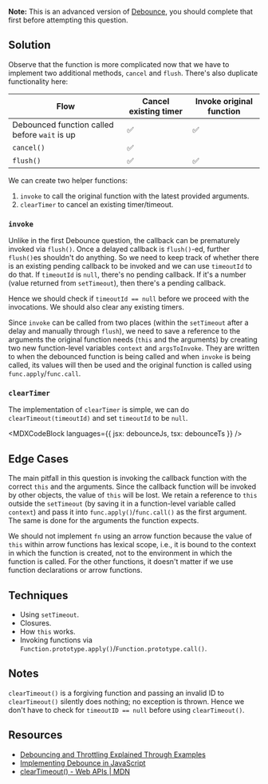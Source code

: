 

**Note:** This is an advanced version of [Debounce](/questions/javascript/debounce), you should complete that first before attempting this question.

## Solution

Observe that the function is more complicated now that we have to implement two additional methods, `cancel` and `flush`. There's also duplicate functionality here:

| Flow | Cancel existing timer | Invoke original function |
| --- | --- | --- |
| Debounced function called before `wait` is up | ✅ | ✅ |
| `cancel()` | ✅ |  |
| `flush()` | ✅ | ✅ |

We can create two helper functions:

1. `invoke` to call the original function with the latest provided arguments.
1. `clearTimer` to cancel an existing timer/timeout.

### `invoke`

Unlike in the first Debounce question, the callback can be prematurely invoked via `flush()`. Once a delayed callback is `flush()`-ed, further `flush()`es shouldn't do anything. So we need to keep track of whether there is an existing pending callback to be invoked and we can use `timeoutId` to do that. If `timeoutId` is `null`, there's no pending callback. If it's a number (value returned from `setTimeout`), then there's a pending callback.

Hence we should check if `timeoutId == null` before we proceed with the invocations. We should also clear any existing timers.

Since `invoke` can be called from two places (within the `setTimeout` after a delay and manually through `flush`), we need to save a reference to the arguments the original function needs (`this` and the arguments) by creating two new function-level variables `context` and `argsToInvoke`. They are written to when the debounced function is being called and when `invoke` is being called, its values will then be used and the original function is called using `func.apply`/`func.call`.

### `clearTimer`

The implementation of `clearTimer` is simple, we can do `clearTimeout(timeoutId)` and set `timeoutId` to be `null`.

<MDXCodeBlock languages={{ jsx: debounceJs, tsx: debounceTs }} />

## Edge Cases

The main pitfall in this question is invoking the callback function with the correct `this` and the arguments. Since the callback function will be invoked by other objects, the value of `this` will be lost. We retain a reference to `this` outside the `setTimeout` (by saving it in a function-level variable called `context`) and pass it into `func.apply()`/`func.call()` as the first argument. The same is done for the arguments the function expects.

We should not implement `fn` using an arrow function because the value of `this` within arrow functions has lexical scope, i.e., it is bound to the context in which the function is created, not to the environment in which the function is called. For the other functions, it doesn't matter if we use function declarations or arrow functions.

## Techniques

- Using `setTimeout`.
- Closures.
- How `this` works.
- Invoking functions via `Function.prototype.apply()`/`Function.prototype.call()`.

## Notes

`clearTimeout()` is a forgiving function and passing an invalid ID to `clearTimeout()` silently does nothing; no exception is thrown. Hence we don't have to check for `timeoutID == null` before using `clearTimeout()`.

## Resources

- [Debouncing and Throttling Explained Through Examples](https://css-tricks.com/debouncing-throttling-explained-examples/)
- [Implementing Debounce in JavaScript](https://medium.com/@griffinmichl/implementing-debounce-in-javascript-eab51a12311e)
- [clearTimeout() - Web APIs | MDN](https://developer.mozilla.org/en-US/docs/Web/API/clearTimeout)
